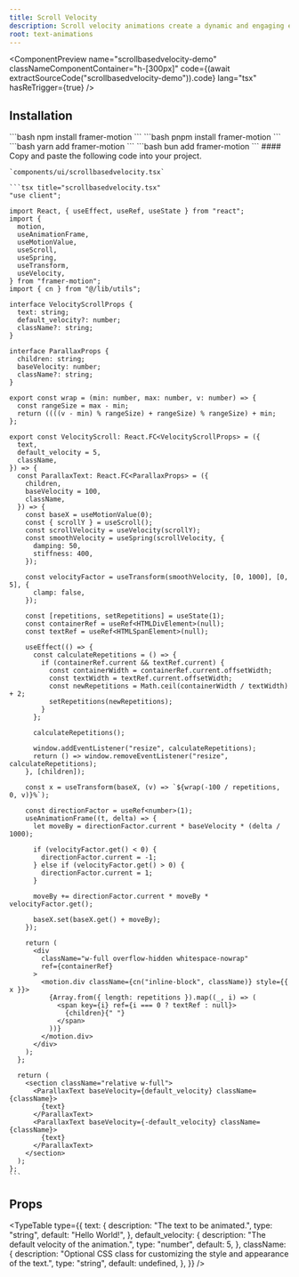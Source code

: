 ```yaml
---
title: Scroll Velocity
description: Scroll velocity animations create a dynamic and engaging effect as elements move on the screen. This technique can be used to draw attention to specific content or enhance the overall user experience.
root: text-animations
---
```



<ComponentPreview
  name="scrollbasedvelocity-demo"
  classNameComponentContainer="h-[300px]"
  code={(await extractSourceCode("scrollbasedvelocity-demo")).code}
  lang="tsx"
  hasReTrigger={true}
/>

## Installation

<Steps>
  <Step>
    <Tabs items={["npm", "pnpm", "yarn", "bun"]}>
      <Tab>
        ```bash
        npm install framer-motion
        ```
      </Tab>
      <Tab>
      ```bash 
      pnpm install framer-motion 
      ```
      </Tab>
      <Tab>
      ```bash 
      yarn add framer-motion 
      ```
      </Tab>
      <Tab>
      ```bash 
      bun add framer-motion 
      ```
      </Tab>
    </Tabs>
  </Step>

  <Step>
    #### Copy and paste the following code into your project.

    `components/ui/scrollbasedvelocity.tsx`

    ```tsx title="scrollbasedvelocity.tsx"
    "use client";
    
    import React, { useEffect, useRef, useState } from "react";
    import {
      motion,
      useAnimationFrame,
      useMotionValue,
      useScroll,
      useSpring,
      useTransform,
      useVelocity,
    } from "framer-motion";
    import { cn } from "@/lib/utils";
    
    interface VelocityScrollProps {
      text: string;
      default_velocity?: number;
      className?: string;
    }
    
    interface ParallaxProps {
      children: string;
      baseVelocity: number;
      className?: string;
    }
    
    export const wrap = (min: number, max: number, v: number) => {
      const rangeSize = max - min;
      return ((((v - min) % rangeSize) + rangeSize) % rangeSize) + min;
    };
    
    export const VelocityScroll: React.FC<VelocityScrollProps> = ({
      text,
      default_velocity = 5,
      className,
    }) => {
      const ParallaxText: React.FC<ParallaxProps> = ({
        children,
        baseVelocity = 100,
        className,
      }) => {
        const baseX = useMotionValue(0);
        const { scrollY } = useScroll();
        const scrollVelocity = useVelocity(scrollY);
        const smoothVelocity = useSpring(scrollVelocity, {
          damping: 50,
          stiffness: 400,
        });
    
        const velocityFactor = useTransform(smoothVelocity, [0, 1000], [0, 5], {
          clamp: false,
        });
    
        const [repetitions, setRepetitions] = useState(1);
        const containerRef = useRef<HTMLDivElement>(null);
        const textRef = useRef<HTMLSpanElement>(null);
    
        useEffect(() => {
          const calculateRepetitions = () => {
            if (containerRef.current && textRef.current) {
              const containerWidth = containerRef.current.offsetWidth;
              const textWidth = textRef.current.offsetWidth;
              const newRepetitions = Math.ceil(containerWidth / textWidth) + 2;
              setRepetitions(newRepetitions);
            }
          };
    
          calculateRepetitions();
    
          window.addEventListener("resize", calculateRepetitions);
          return () => window.removeEventListener("resize", calculateRepetitions);
        }, [children]);
    
        const x = useTransform(baseX, (v) => `${wrap(-100 / repetitions, 0, v)}%`);
    
        const directionFactor = useRef<number>(1);
        useAnimationFrame((t, delta) => {
          let moveBy = directionFactor.current * baseVelocity * (delta / 1000);
    
          if (velocityFactor.get() < 0) {
            directionFactor.current = -1;
          } else if (velocityFactor.get() > 0) {
            directionFactor.current = 1;
          }
    
          moveBy += directionFactor.current * moveBy * velocityFactor.get();
    
          baseX.set(baseX.get() + moveBy);
        });
    
        return (
          <div
            className="w-full overflow-hidden whitespace-nowrap"
            ref={containerRef}
          >
            <motion.div className={cn("inline-block", className)} style={{ x }}>
              {Array.from({ length: repetitions }).map((_, i) => (
                <span key={i} ref={i === 0 ? textRef : null}>
                  {children}{" "}
                </span>
              ))}
            </motion.div>
          </div>
        );
      };
    
      return (
        <section className="relative w-full">
          <ParallaxText baseVelocity={default_velocity} className={className}>
            {text}
          </ParallaxText>
          <ParallaxText baseVelocity={-default_velocity} className={className}>
            {text}
          </ParallaxText>
        </section>
      );
    };
    ```
  </Step>
</Steps>

## Props

<TypeTable
  type={{
    text: {
      description: "The text to be animated.",
      type: "string",
      default: "Hello World!",
    },
    default_velocity: {
      description: "The default velocity of the animation.",
      type: "number",
      default: 5,
    },
    className: {
      description:
        "Optional CSS class for customizing the style and appearance of the text.",
      type: "string",
      default: undefined,
    },
  }}
/>


